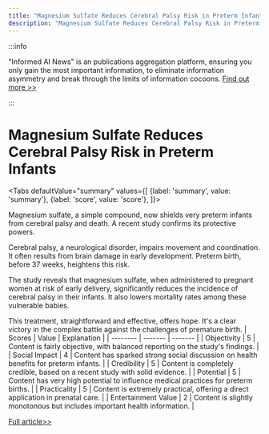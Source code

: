 ```yaml
---
title: "Magnesium Sulfate Reduces Cerebral Palsy Risk in Preterm Infants"
description: "Magnesium Sulfate Reduces Cerebral Palsy Risk in Preterm Infants"
---
```



:::info

"Informed AI News" is an publications aggregation platform, ensuring you only gain the most important information, to eliminate information asymmetry and break through the limits of information cocoons.  [Find out more >>](/docs/guides)

:::

# Magnesium Sulfate Reduces Cerebral Palsy Risk in Preterm Infants


<Tabs
	defaultValue="summary"
	values={[
	{label: 'summary', value: 'summary'},
	{label: 'score', value: 'score'},
]}>
<TabItem value="summary">


Magnesium sulfate, a simple compound, now shields very preterm infants from cerebral palsy and death. A recent study confirms its protective powers.

Cerebral palsy, a neurological disorder, impairs movement and coordination. It often results from brain damage in early development. Preterm birth, before 37 weeks, heightens this risk.

The study reveals that magnesium sulfate, when administered to pregnant women at risk of early delivery, significantly reduces the incidence of cerebral palsy in their infants. It also lowers mortality rates among these vulnerable babies.

This treatment, straightforward and effective, offers hope. It's a clear victory in the complex battle against the challenges of premature birth.
</TabItem>
<TabItem value="score">
	| Scores     | Value   | Explanation |
	| -------- | ------- | ------- |
	| Objectivity  | 5    | Content is fairly objective, with balanced reporting on the study's findings.    |
	| Social Impact | 4     | Content has sparked strong social discussion on health benefits for preterm infants.    |
	| Credibility    | 5    | Content is completely credible, based on a recent study with solid evidence.    |
	| Potential    | 5    | Content has very high potential to influence medical practices for preterm births.    |
	| Practicality    | 5    | Content is extremely practical, offering a direct application in prenatal care.    |
	| Entertainment Value    | 2    | Content is slightly monotonous but includes important health information.    |
</TabItem>
</Tabs>

[Full article>>](https://medicalxpress.com/news/2024-06-magnesium-sulfate-cerebral-palsy-death.html)
